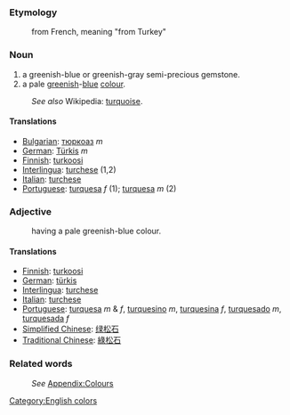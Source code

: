 ===Etymology===
:from French, meaning "from Turkey"
===Noun===
#a greenish-blue or greenish-gray semi-precious gemstone.
#a pale [[green]]ish-[[blue]] [[color|colour]].
:''See also'' Wikipedia: [[w:turquoise|turquoise]].
====Translations====
*[[Bulgarian]]: [[тюркоаз]] ''m''
*[[German]]: [[Türkis]] ''m''
*[[Finnish]]: [[turkoosi]]
*[[Interlingua]]: [[turchese]] (1,2)
*[[Italian]]: [[turchese]]
*[[Portuguese]]: [[turquesa]] ''f'' (1); [[turquesa]] ''m'' (2)

===Adjective===
:having a pale greenish-blue colour.
====Translations====
*[[Finnish]]: [[turkoosi]]
*[[German]]: [[türkis]]
*[[Interlingua]]: [[turchese]]
*[[Italian]]: [[turchese]]
*[[Portuguese]]: [[turquesa]] ''m'' & ''f'', [[turquesino]] ''m'', [[turquesina]] ''f'', [[turquesado]] ''m'', [[turquesada]] ''f''
*[[Simplified Chinese]]: [[绿松石]]
*[[Traditional Chinese]]: [[綠松石]]

===Related words===
:''See'' [[Wiktionary_Appendix:Colours|Appendix:Colours]]

[[Category:English colors]]
